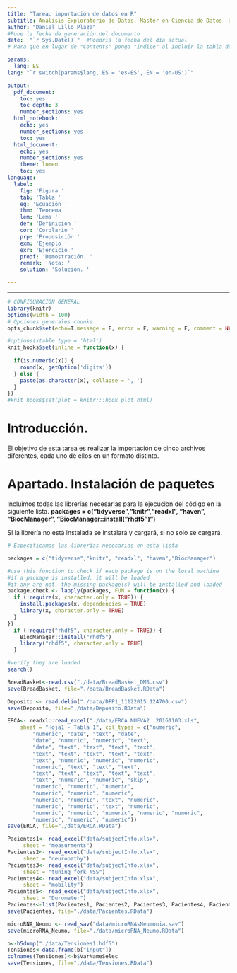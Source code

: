 ```yaml
---
title: "Tarea: importación de datos en R"
subtitle: Análisis Exploratorio de Datos, Máster en Ciencia de Datos- UV
author: "Daniel Lillo Plaza"
#Pone la fecha de generación del documento
date:  "`r Sys.Date()`"  #Pondría la fecha del día actual
# Para que en lugar de "Contents" ponga "Indice" al incluir la tabla de contenido

params:
  lang: ES
lang: "`r switch(params$lang, ES = 'es-ES', EN = 'en-US')`"

output:
  pdf_document:
    toc: yes
    toc_depth: 3
    number_sections: yes
  html_notebook:
    echo: yes
    number_sections: yes
    toc: yes
  html_document:
    echo: yes
    number_sections: yes
    theme: lumen
    toc: yes
language:
  label:
    fig: 'Figura '
    tab: 'Tabla '
    eq: 'Ecuación '
    thm: 'Teorema '
    lem: 'Lema '
    def: 'Definición '
    cor: 'Corolario '
    prp: 'Proposición '
    exm: 'Ejemplo '
    exr: 'Ejercicio '
    proof: 'Demostración. '
    remark: 'Nota: '
    solution: 'Solución. '

---
```



---


```r
# CONFIGURACIÓN GENERAL
library(knitr)
options(width = 100)
# Opciones generales chunks
opts_chunk$set(echo=T,message = F, error = F, warning = F, comment = NA, fig.align = 'center', dpi = 100, tidy = F, cache.path = '.cache/', fig.path = './figure/')

#options(xtable.type = 'html')
knit_hooks$set(inline = function(x) {
  
  if(is.numeric(x)) {
    round(x, getOption('digits'))
  } else {
    paste(as.character(x), collapse = ', ')
  }
})
#knit_hooks$set(plot = knitr:::hook_plot_html)
```


# Introducción.

El objetivo de esta tarea es realizar la importación de cinco archivos diferentes, cada uno de ellos en un formato distinto.

# Apartado. Instalación de paquetes

Incluimos todas las librerías necesarias para la ejecucion del código en la siguiente lista. **packages = c("tidyverse","knitr","readxl", "haven", "BiocManager", "BiocManager::install("rhdf5")")**

Si la librería no está instalada se instalará y cargará, si no solo se cargará.


```r
# Especificamos las librerías necesarias en esta lista

packages = c("tidyverse","knitr", "readxl", "haven","BiocManager")

#use this function to check if each package is on the local machine
#if a package is installed, it will be loaded
#if any are not, the missing package(s) will be installed and loaded
package.check <- lapply(packages, FUN = function(x) {
  if (!require(x, character.only = TRUE)) {
    install.packages(x, dependencies = TRUE)
    library(x, character.only = TRUE)
  }
})
  if (!require("rhdf5", character.only = TRUE)) {
    BiocManager::install("rhdf5")
    library("rhdf5", character.only = TRUE)
  }

#verify they are loaded
search()

```

```r
BreadBasket<-read.csv("./data/BreadBasket_DMS.csv")
save(BreadBasket, file="./data/BreadBasket.RData")

Deposito <- read.delim("./data/DFP1_11122015 124700.csv")
save(Deposito, file="./data/Deposito.RData")

ERCA<- readxl::read_excel("./data/ERCA NUEVA2  20161103.xls", 
    sheet = "Hoja1 - Tabla 1", col_types = c("numeric", 
        "numeric", "date", "text", "date", 
        "date", "numeric", "numeric", "text", 
        "date", "text", "text", "text", "text", 
        "text", "text", "text", "text", "text", 
        "text", "numeric", "numeric", "numeric", 
        "numeric", "text", "text", "text", 
        "text", "text", "text", "text", "text", 
        "text", "numeric", "numeric", "skip", 
        "numeric", "numeric", "numeric", 
        "numeric", "numeric", "numeric", 
        "numeric", "numeric", "text", "numeric", 
        "numeric", "numeric", "text", "numeric", 
        "numeric", "numeric", "numeric", "numeric", "numeric", 
        "numeric", "numeric", "numeric"))
save(ERCA, file="./data/ERCA.RData")

Pacientes1<- read_excel("data/subjectInfo.xlsx", 
     sheet = "measurments")
Pacientes2<- read_excel("data/subjectInfo.xlsx", 
     sheet = "neuropathy")
Pacientes3<- read_excel("data/subjectInfo.xlsx", 
     sheet = "tuning fork NSS")
Pacientes4<- read_excel("data/subjectInfo.xlsx", 
     sheet = "mobility")
Pacientes5<- read_excel("data/subjectInfo.xlsx", 
     sheet = "Durometer")
Pacientes<-list(Pacientes1, Pacientes2, Pacientes3, Pacientes4, Pacientes5)
save(Pacientes, file="./data/Pacientes.RData")

microRNA_Neumo <- read_sav("data/microRNAsNeumonia.sav")
save(microRNA_Neumo, file="./data/microRNA_Neumo.RData")

b<-h5dump("./data/Tensiones1.hdf5")
Tensiones<-data.frame(b["input"])
colnames(Tensiones)<-b$VarNameSelec
save(Tensiones, file="./data/Tensiones.RData")
```


